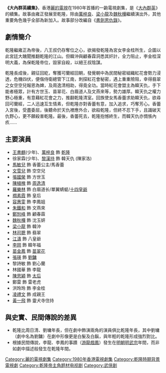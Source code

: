 {{亞視劇集
| 中文劇名 = 大內群英續集
| 英文劇名 = Dynasty Ⅱ
| 製作年份 = 1980年
| RTV首播日期 = 1980年10月6日
| RTV首播時間 = 逢星期一至五
| 監製 = [[蕭笙|蕭　笙]]
| 編導 = {{nowrap|[[查傳誼|查傳誼]]、[[李惠民|李惠民]]、[[范秀明|范秀明]]、[[梁國強|梁國強]]}}
| 助理編導 = {{nowrap|[[陳明輝|陳明輝]]、[[潘文傑_(導演)|潘文傑]]、[[黎萬成|黎萬成]]、[[李國立|李國立]]}}
| 故事 = [[梁立人|梁立人]]、[[重金|重　金]]
| 編審 = [[林零|林　零]]
| 製作統籌 = [[劉祖慈|劉祖慈]] 
| 編劇 = {{nowrap|[[張華標|張華標]]、[[張文峰|張文峰]]、[[麥守義|麥守義]]、[[鄭博文|鄭博文]]、<br/>[[鄧潤良|鄧潤良]]、[[葉倩農|葉倩農]]、[[鄺國全|鄺國全]]、[[鍾玉池|鍾玉池]]}}
| 集數 = 21
| 劇種 = 古裝武俠
| 主演 = {{nowrap|[[萬梓良|萬梓良]]、[[黎漢持|黎漢持]]、[[馬敏兒|馬敏兒]]、[[文雪兒|文雪兒]]、<br/>[[張國榮|張國榮]]、[[陳植槐|陳植槐]]、[[羅樂林|羅樂林]]、[[苗金鳳|苗金鳳]]、<br/>[[容惠雯|容惠雯]]、[[朱鐵和|朱鐵和]]、[[吳超平|吳超平]]、[[李_岡|李 岡]]}}
| 主題曲 = 大內群英續集
| 作曲 = [[黎小田|黎小田]]
| 填詞 = [[盧國沾|盧國沾]]
| 主唱 = [[張偉文|張偉文]]
| 插曲 = 桃李透艷紅
| 作曲3 = [[黎小田|黎小田]]
| 填詞3 = [[盧國沾|盧國沾]]
| 主唱3 = [[張偉文|張偉文]]、[[張德蘭|張德蘭]]
| 晚於=[[大內群英|大內群英]]（1980年）
}}

'''《大內群英續集》'''，香港[[麗的電視|麗的電視]]在1980年首播的一齣電視劇集，是《[[大內群英|大內群英]]》的續集。故事由雍正發展至乾隆，除由[[萬梓良|萬梓良]]、[[梁小龍|梁小龍]]及[[魏秋樺|魏秋樺]]繼續演出外，其他重要角色幾乎全部為新加入。故事部分改編自《[[書劍恩仇錄|書劍恩仇錄]]》。

== 劇情簡介 ==
乾隆繼雍正為帝後，八王叔仍存奪位之心，欲揭發乾隆為宮女李金桂所生，企圖以此宮廷大醜聞推翻乾隆的江山。但韓沖與顧春霖洞悉其奸計，全力阻止，李金桂深明大義，為保乾隆帝位，毀家自殺，以絕王叔陰謀。

乾隆長成後，親征回紇，奪獲可蘭經回朝，發覺朝中為民間秘密組織紅花會勢力浸透，危機四伏，便偕侍衛總管下江南，刺探紅花會秘密，遇上重重險阻，幸得翡翠之女空空兒報恩為婢，及周逸清相助，得竟全功。當時紅花會盟主為韓天仇，手下能者極眾，計有方世玉、苗翠花、白眉道人及文燕來等，勢力雄厚。韓天仇之權力野心極重，有意藉紅花會之力，推翻乾隆清室。回族使女馬香蕾求助韓天仇，欲尋回可蘭經，二人迅速互生情素，但乾隆亦對香蕾有意，加入追求，巧奪芳心。香蕾入宮後，受盡委屈，後聽命於天仇裡應外合，欲殺乾隆，但終不忍下手，且識破天仇野心，更不願殺害乾隆。最後，香蕾死去，乾隆抱憾終生，而韓天仇亦惆悵內疚……

== 主要演員 == 
*[[王書麒|王書麒]](少年)、[[萬梓良|萬梓良]] 飾 [[乾隆帝|乾隆]]
*徐家霖(少年)、[[黎漢持|黎漢持]] 飾 韓天仇 (陳家洛)
*[[馬敏兒|馬敏兒]] 飾 香蕾公主/馬香蕾
*[[文雪兒|文雪兒]] 飾 空空兒
*[[張國榮|張國榮]] 飾 方世玉
*[[陳植槐|陳植槐]] 飾 [[周日清|周逸清]]
*[[羅樂林|羅樂林]] 飾 白眉道长/單翼蜻蜓/[[允禵|十四皇爺]]
*[[禤素霞|禤素霞]] 飾 皇后
*[[容惠雯|容惠雯]] 飾 李鳳姐
*[[朱鐵和|朱鐵和]] 飾 文燕來
*[[鄭恕峰|鄭恕峰]] 飾 顧春霖
*[[魏秋樺|魏秋樺]] 飾 沈玉妍
*[[梁小龍|梁小龍]] 飾 韓沖
*[[林司聰|林司聰]] 飾 翡翠
*[[江濤|江濤]] 飾 八皇爺
*[[李岡|李岡]] 飾 韓年福
*[[苗金鳳|苗金鳳]] 飾 [[苗翠花|苗翠花]]
*[[張瑛|張瑛]] 飾 [[劉墉_(清朝)|劉鏞]]
*黎詩敏 飾 劉心蘭
*林國華 飾 李龍
*[[陳思穎|陳思穎]] 飾 [[孝聖憲皇后|太后]]
*鄭雷 飾 雷老虎
*洪玲玲 飾 李金桂
*[[凌禮文|凌禮文]] 飾 成親王
*[[黃一飛|黃一飛]] 飾 靈犬寺住持

== 與史實、民間傳說的差異 ==
* 乾隆比周日清、劉墉年長，但在劇中飾演兩角的演員俱比乾隆年長，其中劉墉（劇中名為劉鏞）在劇中形像更是白髮及白鬍，與年輕的乾隆形成強烈對比。
* 根據民間傳說，李龍、李鳳的事蹟（[[游龍戲鳳|游龍戲鳳]]）發生在[[明朝|明朝]][[明武宗|明武宗]]年間，而非如劇中描述般發生在乾隆年間。

[[Category:麗的電視劇集|Category:麗的電視劇集]]
[[Category:1980年香港電視劇集|Category:1980年香港電視劇集]]
[[Category:乾隆時期背景電視劇|Category:乾隆時期背景電視劇]]
[[Category:乾隆帝主角题材电视剧|Category:乾隆帝主角题材电视剧]]
[[Category:武侠剧|Category:武侠剧]]